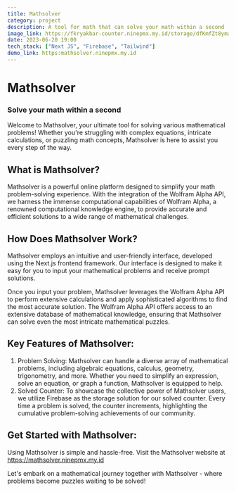 ```yaml
---
title: Mathsolver
category: project
description: A tool for math that can solve your math within a second
image_link: https://fkryakbar-counter.ninepmx.my.id/storage/dfKmfZt8ymasUrIqCj8TIVSPJ7xE9qjEkhgyLmlt.png
date: 2023-06-20 19:00
tech_stack: ["Next JS", "Firebase", "Tailwind"]
demo_link: https:mathsolver.ninepmx.my.id
---
```


# Mathsolver

### Solve your math within a second

Welcome to Mathsolver, your ultimate tool for solving various mathematical problems! Whether you're struggling with complex equations, intricate calculations, or puzzling math concepts, Mathsolver is here to assist you every step of the way.

## What is Mathsolver?

Mathsolver is a powerful online platform designed to simplify your math problem-solving experience. With the integration of the Wolfram Alpha API, we harness the immense computational capabilities of Wolfram Alpha, a renowned computational knowledge engine, to provide accurate and efficient solutions to a wide range of mathematical challenges.

## How Does Mathsolver Work?

Mathsolver employs an intuitive and user-friendly interface, developed using the Next.js frontend framework. Our interface is designed to make it easy for you to input your mathematical problems and receive prompt solutions.

Once you input your problem, Mathsolver leverages the Wolfram Alpha API to perform extensive calculations and apply sophisticated algorithms to find the most accurate solution. The Wolfram Alpha API offers access to an extensive database of mathematical knowledge, ensuring that Mathsolver can solve even the most intricate mathematical puzzles.

## Key Features of Mathsolver:

1. Problem Solving: Mathsolver can handle a diverse array of mathematical problems, including algebraic equations, calculus, geometry, trigonometry, and more. Whether you need to simplify an expression, solve an equation, or graph a function, Mathsolver is equipped to help.
2. Solved Counter: To showcase the collective power of Mathsolver users, we utilize Firebase as the storage solution for our solved counter. Every time a problem is solved, the counter increments, highlighting the cumulative problem-solving achievements of our community.

## Get Started with Mathsolver:

Using Mathsolver is simple and hassle-free. Visit the Mathsolver website at <https://mathsolver.ninepmx.my.id>

Let's embark on a mathematical journey together with Mathsolver - where problems become puzzles waiting to be solved!
